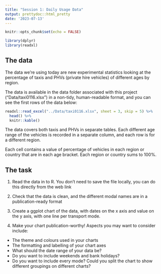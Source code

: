 ```yaml
---
title: "Session 1: Daily Usage Data"
output: prettydoc::html_pretty
date: '2023-07-13'
---
```


```r
knitr::opts_chunk$set(echo = FALSE)
```

```r
library(dplyr)
library(readxl)

```


## The data

The data we're using today are new experimental statistics looking at the percentage of taxis and PHVs (private hire vehicles) of different ages by region.

The data is available in the data folder associated with this project ("Data/taxi0116.xlsx") in a non-tidy, human-readable format, and you can see the first rows of the data below:

```r
readxl::read_excel("../Data/taxi0116.xlsx", sheet = 3, skip = 5) %>%
  head() %>%
  knitr::kable()
```

The data covers both taxis and PHVs in separate tables. Each different age range of the vehicles is recorded in a separate column, and each row is for a different region. 

Each cell contains a value of percentage of vehicles in each region or country that are in each age bracket. Each region or country sums to 100%.



## The task

1. Read the data in to R. You don't need to save the file locally, you can do this directly from the web link

2. Check that the data is clean, and the different modal names are in a publication-ready format

3. Create a ggplot chart of the data, with dates on the x axis and value on the y axis, with one line per transport mode.

4. Make your chart publication-worthy! Aspects you may want to consider include:

* The theme and colours used in your charts
* The formatting and labelling of your chart axes
* What should the date range of your data be?
* Do you want to include weekends and bank holidays?
* Do you want to include every mode? Could you split the chart to show different groupings on different charts?

